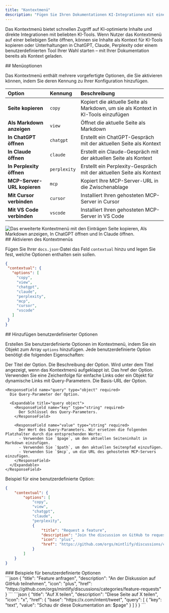```yaml
---
title: "Kontextmenü"
description: "Fügen Sie Ihren Dokumentationen KI-Integrationen mit einem Klick hinzu"
---
```



Das Kontextmenü bietet schnellen Zugriff auf KI-optimierte Inhalte und direkte Integrationen mit beliebten KI-Tools. Wenn Nutzer das Kontextmenü auf einer beliebigen Seite öffnen, können sie Inhalte als Kontext für KI-Tools kopieren oder Unterhaltungen in ChatGPT, Claude, Perplexity oder einem benutzerdefinierten Tool Ihrer Wahl starten – mit Ihrer Dokumentation bereits als Kontext geladen.


<div id="menu-options">
  ## Menüoptionen
</div>

Das Kontextmenü enthält mehrere vorgefertigte Optionen, die Sie aktivieren können, indem Sie deren Kennung zu Ihrer Konfiguration hinzufügen.

| Option | Kennung | Beschreibung |
|:--------|:------------|:-------------|
| **Seite kopieren** | `copy` | Kopiert die aktuelle Seite als Markdown, um sie als Kontext in KI-Tools einzufügen |
| **Als Markdown anzeigen** | `view` | Öffnet die aktuelle Seite als Markdown |
| **In ChatGPT öffnen** | `chatgpt` | Erstellt ein ChatGPT-Gespräch mit der aktuellen Seite als Kontext |
| **In Claude öffnen** | `claude` | Erstellt ein Claude-Gespräch mit der aktuellen Seite als Kontext |
| **In Perplexity öffnen** | `perplexity` | Erstellt ein Perplexity-Gespräch mit der aktuellen Seite als Kontext |
| **MCP-Server-URL kopieren** | `mcp` | Kopiert Ihre MCP-Server-URL in die Zwischenablage |
| **Mit Cursor verbinden** | `cursor` | Installiert Ihren gehosteten MCP-Server in Cursor |
| **Mit VS Code verbinden** | `vscode` | Installiert Ihren gehosteten MCP-Server in VS Code |

<Frame>
    <img 
    src="/images/contextual-menu/contextual-menu.png" 
    alt="Das erweiterte Kontextmenü mit den Einträgen Seite kopieren, Als Markdown anzeigen, In ChatGPT öffnen und In Claude öffnen." 
  />
</Frame>

<div id="enabling-the-contextual-menu">
  ## Aktivieren des Kontextmenüs
</div>

Fügen Sie Ihrer `docs.json`-Datei das Feld `contextual` hinzu und legen Sie fest, welche Optionen enthalten sein sollen.

```json
{
 "contextual": {
   "options": [
     "copy",
     "view",
     "chatgpt",
     "claude",
     "perplexity",
     "mcp",
     "cursor",
     "vscode"
   ]
 }
}
```

<div id="adding-custom-options">
  ## Hinzufügen benutzerdefinierter Optionen
</div>

Erstellen Sie benutzerdefinierte Optionen im Kontextmenü, indem Sie ein Objekt zum Array `options` hinzufügen. Jede benutzerdefinierte Option benötigt die folgenden Eigenschaften:

<ResponseField name="title" type="string" required>
  Der Titel der Option.
</ResponseField>

<ResponseField name="description" type="string" required>
  Die Beschreibung der Option. Wird unter dem Titel angezeigt, wenn das Kontextmenü aufgeklappt ist.
</ResponseField>

<IconsRequired />

<ResponseField name="href" type="string | object" required>
  Das href der Option. Verwenden Sie eine Zeichenfolge für einfache Links oder ein Objekt für dynamische Links mit Query-Parametern.
  
  <Expandable title="href object">
    <ResponseField name="base" type="string" required>
      Die Basis-URL der Option.
    </ResponseField>

    <ResponseField name="query" type="object" required>
      Die Query-Parameter der Option.

      <Expandable title="query object">
        <ResponseField name="key" type="string" required>
          Der Schlüssel des Query-Parameters.
        </ResponseField>

        <ResponseField name="value" type="string" required>
          Der Wert des Query-Parameters. Wir ersetzen die folgenden Platzhalter durch die entsprechenden Werte:
          - Verwenden Sie `$page`, um den aktuellen Seiteninhalt in Markdown einzufügen.
          - Verwenden Sie `$path`, um den aktuellen Seitenpfad einzufügen.
          - Verwenden Sie `$mcp`, um die URL des gehosteten MCP-Servers einzufügen.
        </ResponseField>
      </Expandable>
    </ResponseField>
  </Expandable>
</ResponseField>

Beispiel für eine benutzerdefinierte Option:

```json {9-14} wrap
{
    "contextual": {
        "options": [
            "copy",
            "view",
            "chatgpt",
            "claude",
            "perplexity",
            {
                "title": "Request a feature",
                "description": "Join the discussion on GitHub to request a new feature",
                "icon": "plus",
                "href": "https://github.com/orgs/mintlify/discussions/categories/feature-requests"
            }
        ]
    }
}
```

<div id="custom-option-examples">
  ### Beispiele für benutzerdefinierte Optionen
</div>

<AccordionGroup>
<Accordion title="Einfacher Link">
```json
{
  "title": "Feature anfragen",
  "description": "An der Diskussion auf GitHub teilnehmen",
  "icon": "plus",
  "href": "https://github.com/orgs/mintlify/discussions/categories/feature-requests"
}
```
</Accordion>

<Accordion title="Dynamischer Link mit Seiteninhalt">
```json
{
  "title": "Auf X teilen",
  "description": "Diese Seite auf X teilen",
  "icon": "x",
  "href": {
    "base": "https://x.com/intent/tweet",
    "query": [
      {
      "key": "text",
      "value": "Schau dir diese Dokumentation an: $page"
      }
    ]
  }
}
```
</Accordion>
</AccordionGroup>
